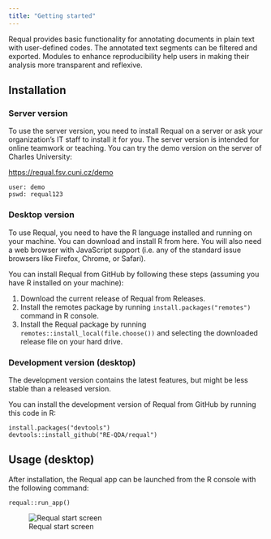 ```yaml
---
title: "Getting started"
---
```


Requal provides basic functionality for annotating documents in plain text with user-defined codes. The annotated text segments can be filtered and exported. Modules to enhance reproducibility help users in making their analysis more transparent and reflexive.

## Installation

### Server version

To use the server version, you need to install Requal on a server or ask your organization's IT staff to install it for you. The server version is intended for online teamwork or teaching. You can try the demo version on the server of Charles University:

:::{.center}

[https://requal.fsv.cuni.cz/demo](https://requal.fsv.cuni.cz/demo)


```
user: demo
pswd: requal123
```
:::

### Desktop version

To use Requal, you need to have the R language installed and running on your machine. You can download and install R from here. You will also need a web browser with JavaScript support (i.e. any of the standard issue browsers like Firefox, Chrome, or Safari).

You can install Requal from GitHub by following these steps (assuming you have R installed on your machine):

1. Download the current release of Requal from Releases.
2. Install the remotes package by running `install.packages("remotes")` command in R console.
3. Install the Requal package by running `remotes::install_local(file.choose())` and selecting the downloaded release file on your hard drive.

### Development version (desktop)

The development version contains the latest features, but might be less stable than a released version.

You can install the development version of Requal from GitHub by running this code in R:

```
install.packages("devtools")
devtools::install_github("RE-QDA/requal")
```

## Usage (desktop)

After installation, the Requal app can be launched from the R console with the following command:

```
requal::run_app()
```

![Requal start screen](https://user-images.githubusercontent.com/101122661/198824139-56f614af-90e5-46c0-a265-db3d89a54741.png)